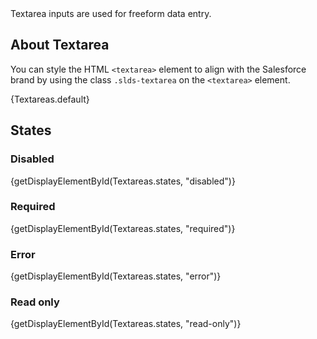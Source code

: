 
<div className="doc lead">
  Textarea inputs are used for freeform data entry.
</div>

## About Textarea

You can style the HTML `<textarea>` element to align with the Salesforce brand by using the class `.slds-textarea` on the `<textarea>` element.

<CodeView>
  {Textareas.default}
</CodeView>

## States

### Disabled

<CodeView>
  {getDisplayElementById(Textareas.states, "disabled")}
</CodeView>

### Required

<CodeView>
  {getDisplayElementById(Textareas.states, "required")}
</CodeView>

### Error

<CodeView>
  {getDisplayElementById(Textareas.states, "error")}
</CodeView>

### Read only

<CodeView>
  {getDisplayElementById(Textareas.states, "read-only")}
</CodeView>
